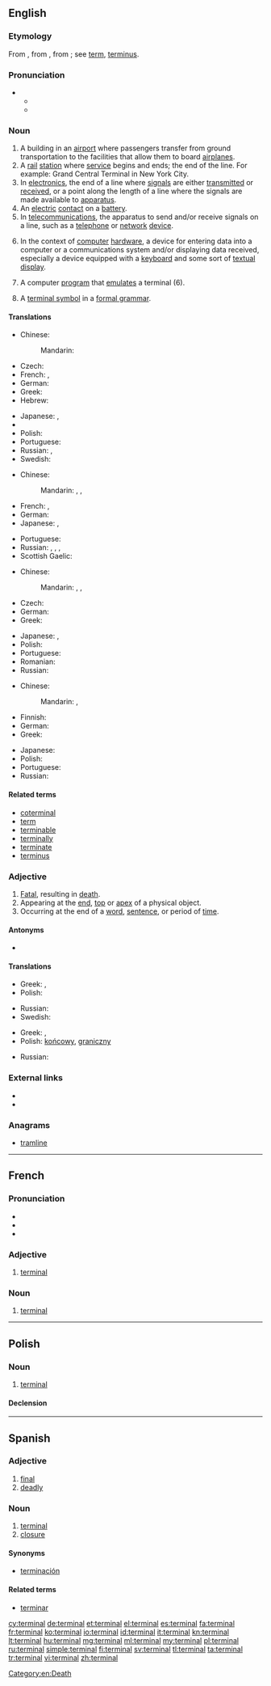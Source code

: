 ==English==
{{wikipedia|dab=terminal}}

===Etymology===
From {{etyl|fr}} {{term|terminal|lang=fr}}, from {{etyl|LL.}} {{term|terminalis||pertaining to a boundary or to the end, terminal, final}}, from {{etyl|la}} {{term|terminus||a bound, boundary, limit, end}}; see [[term]], [[terminus]].

===Pronunciation===
* {{a|US}}
** {{IPA|/ˈtərmɪnəl/}}
** {{X-SAMPA|/"t@rmIn@l/}}

===Noun===
{{en-noun}}

# A building in an [[airport]] where passengers transfer from ground transportation to the facilities that allow them to board [[airplanes]].
# A [[rail]] [[station]] where [[service]] begins and ends; the end of the line. For example: Grand Central Terminal in New York City.
# In [[electronics]], the end of a line where [[signal]]s are either [[transmit]]ted or [[receive]]d, or a point along the length of a line where the signals are made available to [[apparatus]].
# An [[electric]] [[contact]] on a [[battery]].
# In [[telecommunications]], the apparatus to send and/or receive signals on a line, such as a [[telephone]] or [[network]] [[device]].
# {{computing}} In the context of [[computer]] [[hardware]], a device for entering data into a computer or a communications system and/or displaying data received, especially a device equipped with a [[keyboard]] and some sort of [[textual]] [[display]].
# {{computing}} A computer [[program]] that [[emulate]]s a terminal (6).
# {{computing theory}} A [[terminal symbol]] in a [[formal grammar]].

====Translations====
{{trans-top|airport building}}
* Chinese:
*: Mandarin: {{t|cmn|航站|tr=hángzhàn|sc=Hani}}
* Czech: {{t-|cs|terminál|m}}
* French: {{t+|fr|terminal|m}}, {{t+|fr|aérogare|f}}
* German: {{t-|de|Terminal|m|n}}
* Greek: {{t-|el|τερματικός σταθμός|m|tr=termatikós stathmós}}
* Hebrew: {{t-|he|בית נתיבות|tr=beit niteevot}}
{{trans-mid}}
* Japanese: {{t+|ja|ターミナル|tr=tāminaru|sc=Jpan}}, {{t-|ja|エアターミナル|tr=eatāminaru|sc=Jpan}}
* {{trreq|no}}
* Polish: {{t+|pl|terminal|m}}
* Portuguese: {{t-|pt|terminal|m}}
* Russian: {{t+|ru|аэровокзал|m|tr=aerovokzál}}, {{t+|ru|терминал|m|tr=terminál}}
* Swedish: {{t+|sv|terminal|c}}
{{trans-bottom}}

{{trans-top|railway station}}
* Chinese:
*: Mandarin: {{t|cmn|總站|sc=Hani}}, {{t|cmn|总站|tr=zǒngzhàn|sc=Hani}}, {{t|cmn|站|tr=zhàn|sc=Hani}}
* French: {{t+|fr|gare|f}}, {{t+|fr|station|f}}
* German: {{t+|de|Bahnhof|m}}
* Japanese: {{t+|ja|駅|tr=えき, eki|sc=Jpan}}, {{t-|ja|終着駅|tr=しゅうちゃくえき, shūchakueki|sc=Jpan}}
{{trans-mid}}
* Portuguese: {{t-|pt|terminal|m}}
* Russian: {{t+|ru|вокзал|m|tr=vokzál|sc=Cyrl}}, {{t+|ru|терминал|m|tr=terminál|sc=Cyrl}}, {{t+|ru|станция|f|tr=stáncija|sc=Cyrl}}, {{t-|ru|конечная станция|f|tr=konéčnaja stáncija|sc=Cyrl}}
* Scottish Gaelic: {{t-|gd|ceann-rèile|m}}
{{trans-bottom}}

{{trans-top|device for entering data into a computer}}
* Chinese:
*: Mandarin: {{t|cmn|終端機|sc=Hani}}, {{t|cmn|终端机|tr=zhōngduānjī|sc=Hani}}, {{t|cmn|末端|tr=mòduān|sc=Hani}}
* Czech: {{t-|cs|terminál|m}}
* German: {{t-|de|Terminal|m|n}}
* Greek: {{t+|el|τερματικό|n|tr=termatikó}}
{{trans-mid}}
* Japanese: {{t-|ja|端末|tr=たんまつ, tanmatsu|sc=Jpan}}, {{t+|ja|ターミナル|tr=tāminaru|sc=Jpan}}
* Polish: {{t+|pl|terminal|m}}
* Portuguese: {{t-|pt|terminal|m}}
* Romanian: {{t-|ro|terminal|n}}
* Russian: {{t+|ru|терминал|m|tr=terminál}}
{{trans-bottom}}

{{trans-top|computer program that emulates a terminal}}
* Chinese:
*: Mandarin: {{t|cmn|終端|sc=Hani}}, {{t|cmn|终端|tr=zhōngduān|sc=Hani}}
* Finnish: {{t+|fi|terminaali}}
* German: {{t-|de|Terminal|m|n}}
* Greek: {{t-|el|ιδεατό τερματικό|n|tr=ideató termatikó}}
{{trans-mid}}
* Japanese: {{t+|ja|ターミナル|tr=tāminaru|sc=Jpan}}
* Polish: {{t+|pl|terminal|m}}
* Portuguese: {{t-|pt|terminal|m}}
* Russian: {{t+|ru|терминал|m|tr=terminál}}
{{trans-bottom}}

====Related terms====
* [[coterminal]]
* [[term]]
* [[terminable]]
* [[terminally]]
* [[terminate]]
* [[terminus]]

===Adjective===
{{en-adj|-}}

# [[fatal|Fatal]], resulting in [[death]].
# Appearing at the [[end]], [[top]] or [[apex]] of a physical object.
# Occurring at the end of a [[word]], [[sentence]], or period of [[time]].

====Antonyms====
* {{l|en|non-terminal}}

====Translations====
{{trans-top|fatal, resulting in death}}
* Greek: {{t-|el|καταληκτική ασθένεια|f|tr=kataliktikí asthéneia}}, {{t-|el|μοιραία ασθένεια|f|tr=moiraía asthéneia}}
* Polish: {{t+|pl|śmiertelny|m}}
{{trans-mid}}
* Russian: {{t+|ru|смертельный|tr=smertélʹnyj|sc=Cyrl}}
* Swedish: {{t-|sv|dödlig}}
{{trans-bottom}}

{{trans-top|appearing at the end}}
* Greek: {{t+|el|τελικός|m|tr=telikós}}, {{t+|el|ληκτικός|m|tr=liktikós}}
* Polish: [[końcowy]], [[graniczny]] {{m}}
{{trans-mid}}
* Russian: {{t+|ru|конечный|tr=konéčnyj|sc=Cyrl}}
{{trans-bottom}}

===External links===
* {{R:Webster 1913}}
* {{R:Century 1911}}

===Anagrams===
* [[tramline#English|tramline]]

[[Category:en:Death]]

----

==French==

===Pronunciation===
* {{IPA|/tɛʁ.mi.nal/|lang=fr}}
* {{audio|Fr-Paris--terminal.ogg|Audio (Paris)}}
* {{homophones|terminale|terminales|lang=fr}}

===Adjective===
{{fr-adj-al|termin}}

# [[#English|terminal]]

===Noun===
{{fr-noun|m|pl=terminaux}}

# [[#English|terminal]]

----

==Polish==

===Noun===
{{head|pl|noun|g=m}}

# [[#English|terminal]]

====Declension====
{{pl-decl-noun
|terminal|terminale
|terminalu <br />(terminala)|terminali<br />/terminalów
|terminalowi|terminalom
|terminal|terminale
|terminalem|terminalami
|terminalu|terminalach
|terminalu|terminale
}}

----

==Spanish==

===Adjective===
{{es-adj|pl=terminales}}

# [[final]]
# [[deadly]]

===Noun===
{{es-noun|m|pl=terminales}}

# [[terminal#English|terminal]]
# [[closure]]

====Synonyms====
* {{sense|closure}} [[terminación]]

====Related terms====
* [[terminar]]

[[cy:terminal]]
[[de:terminal]]
[[et:terminal]]
[[el:terminal]]
[[es:terminal]]
[[fa:terminal]]
[[fr:terminal]]
[[ko:terminal]]
[[io:terminal]]
[[id:terminal]]
[[it:terminal]]
[[kn:terminal]]
[[lt:terminal]]
[[hu:terminal]]
[[mg:terminal]]
[[ml:terminal]]
[[my:terminal]]
[[pl:terminal]]
[[ru:terminal]]
[[simple:terminal]]
[[fi:terminal]]
[[sv:terminal]]
[[tl:terminal]]
[[ta:terminal]]
[[tr:terminal]]
[[vi:terminal]]
[[zh:terminal]]